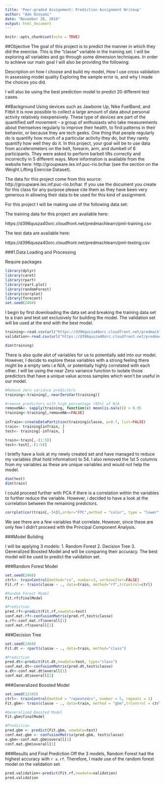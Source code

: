 ```yaml
---
title: 'Peer-graded Assignment: Prediction Assignment Writeup'
author: "Ade Ososami"
date: "November 20, 2016"
output: html_document
---
```


```r
knitr::opts_chunk$set(echo = TRUE)
```

##Objective
The goal of this project is to predict the manner in which they did the exercise. This is the "classe" variable in the training set. I will be exploring all variables and go through some dimension techniques. In order to achieve our main goal I will also be providing the following:

Description on how I choose and build my model, 
How I use cross validation in assessing model quality
Exploring the sample error is, and why I made the choices you did. 

I will also be using the best prediction model to predict 20 different test cases.

##Background
Using devices such as Jawbone Up, Nike FuelBand, and Fitbit it is now possible to collect a large amount of data about personal activity relatively inexpensively. These type of devices are part of the quantified self movement – a group of enthusiasts who take measurements about themselves regularly to improve their health, to find patterns in their behavior, or because they are tech geeks. One thing that people regularly do is quantify how much of a particular activity they do, but they rarely quantify how well they do it. In this project, your goal will be to use data from accelerometers on the belt, forearm, arm, and dumbell of 6 participants. They were asked to perform barbell lifts correctly and incorrectly in 5 different ways. More information is available from the website here: http://groupware.les.inf.puc-rio.br/har (see the section on the Weight Lifting Exercise Dataset).

The data for this project come from this source: http://groupware.les.inf.puc-rio.br/har. If you use the document you create for this class for any purpose please cite them as they have been very generous in allowing their data to be used for this kind of assignment.

For this project I will be making use of the following data set:

The training data for this project are available here:

https://d396qusza40orc.cloudfront.net/predmachlearn/pml-training.csv

The test data are available here:

https://d396qusza40orc.cloudfront.net/predmachlearn/pml-testing.csv



###1.Data Loading and Processing

Require packages
```r
library(dplyr)
library(caret)
library(rpart)
library(rpart.plot)
library(randomForest)
library(corrplot)
library(forecast)
set.seed(2468)
```

I begin by first downloading the data set and breaking the training data set to a train and test set exclusively for building the model. The validation set will be used at the end with the best model.  

```r
training<-read.csv(url("https://d396qusza40orc.cloudfront.net/predmachlearn/pml-training.csv"))
validation<-read.csv(url("https://d396qusza40orc.cloudfront.net/predmachlearn/pml-testing.csv"))

dim(training)
```

There is also  quite alot of variables for us to potentially add into our model. However, I decide to explore these variables with a strong feeling there might be a empty sets i.e N/A, or potentially highly correlated with each other. I will be using the near Zero variance function to isolate those predictors that have a unique value across samples which won't be useful in our model.

```r
#Remove zero variance predictors
training<-training[,-nearZeroVar(training)] 

#remove predictors with high percentage (95%) of N/A
removeNA<- sapply(training, function(x) mean(is.na(x))) > 0.95
training<-training[,removeNA==FALSE]
        
inTrain<-createDataPartition(training$classe, p=0.7, list=FALSE)
train<- training[inTrain, ]
test<- training[-inTrain, ]

train<-train[,-(1:5)]
test<-test[,-(1:5)]
```

I briefly have a look at my newly created set and have managed to reduce my variables (that hold information) to 54. I also removed the 1st 5 columns from my variables as these are unique variables and would not help the model.  

```r
dim(test)
dim(train)
```

I could proceed further with PCA if there is a correlation within the variables to further reduce the variable. However, i decided to have a look at the correlation between the remaining predictors.  

```r
corrplot(cor(train[,-54]),order="FPC",method = "color", type = "lower",tl.cex = 0.8, tl.col = rgb(0, 0, 0))
```

We see there are a few variables that correlate. However, since these are only few I didn't proceed with the Principal Component Analysis. 

###Model Building

I will be applying 3 models:
        1. Random Forest
        2. Decision Tree
        3. Generalized Boosted Model
and will be comparing their accuracy. The best model will be used to predict the validation set.

###Random Forest Model

```r
set.seed(2468)
ctrl<- trainControl(method="cv", number=3, verboseIter=FALSE)
Fit.rf <- train(classe ~ ., data=train, method="rf",trControl=ctrl)

#Random Forest Model
Fit.rf$finalModel

#Prediction
pred.rf<-predict(Fit.rf,newdata=test)
conf.mat.rf<-confusionMatrix(pred.rf,test$classe)
a.rf<-conf.mat.rf$overall[1]
conf.mat.rf$overall[1]
```

###Decision Tree

```r
set.seed(2468)
Fit.dt <- rpart(classe ~ ., data=train, method="class")

#Prediction
pred.dt<-predict(Fit.dt,newdata=test, type="class")
conf.mat.dt<-confusionMatrix(pred.dt,test$classe)
a.dt<-conf.mat.dt$overall[1]
conf.mat.dt$overall[1]
```

###Generalized Boosted Model

```r
set.seed(12345)
ctrl<- trainControl(method = "repeatedcv", number = 5, repeats = 1)
Fit.gbm<- train(classe ~ ., data=train, method = "gbm",trControl = ctrl, verbose = FALSE)

#Generalized Boosted Model
Fit.gbm$finalModel

#Prediction
pred.gbm <- predict(Fit.gbm, newdata=test)
conf.mat.gbm <- confusionMatrix(pred.gbm, test$classe)
a.gbm<-conf.mat.gbm$overall[1]
conf.mat.gbm$overall[1]
```

###Results and Final Prediction
Off the 3 models, Random Forest had the highest accuracy with `r a.rf`. Therefore, I made use of the random forest model on the validation set. 

```r
pred.validation<-predict(Fit.rf,newdata=validation)
pred.validation
```

